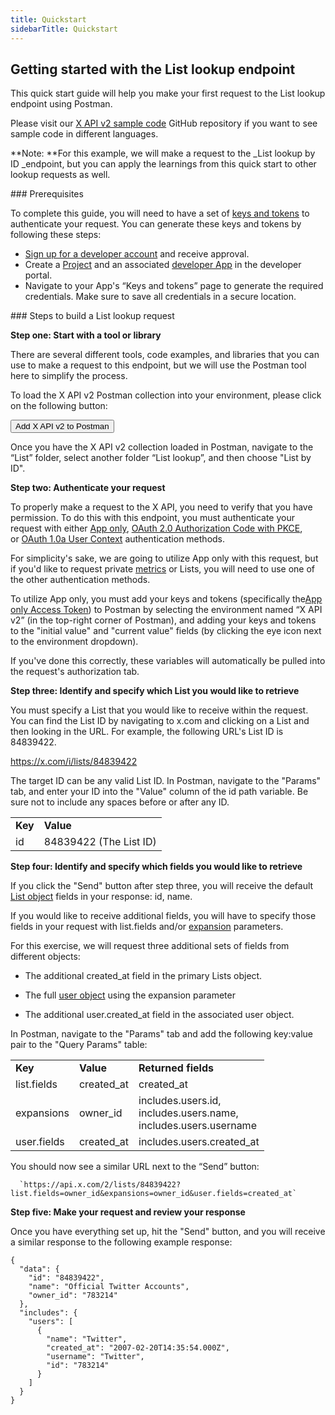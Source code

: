 ---
title: Quickstart
sidebarTitle: Quickstart
---


## Getting started with the List lookup endpoint


This quick start guide will help you make your first request to the List lookup endpoint using Postman.

Please visit our [X API v2 sample code](https://github.com/xdevplatform/Twitter-API-v2-sample-code) GitHub repository if you want to see sample code in different languages.

**Note: **For this example, we will make a request to the _List lookup by ID _endpoint, but you can apply the learnings from this quick start to other lookup requests as well.

<Note>
### Prerequisites

To complete this guide, you will need to have a set of [keys and tokens](/resources/fundamentals/authentication) to authenticate your request. You can generate these keys and tokens by following these steps:

* [Sign up for a developer account](https://developer.x.com/en/apply-for-access) and receive approval.
* Create a [Project](/resources/fundamentals/projects) and an associated [developer App](/resources/fundamentals/developer-apps) in the developer portal.
* Navigate to your App's “Keys and tokens” page to generate the required credentials. Make sure to save all credentials in a secure location.
</Note>
### Steps to build a List lookup request

**Step one: Start with a tool or library**

There are several different tools, code examples, and libraries that you can use to make a request to this endpoint, but we will use the Postman tool here to simplify the process.

To load the X API v2 Postman collection into your environment, please click on the following button:

<Button href="https://t.co/twitter-api-postman">
  Add X API v2 to Postman
</Button>


Once you have the X API v2 collection loaded in Postman, navigate to the “List” folder, select another folder “List lookup”, and then choose "List by ID".
 

**Step two: Authenticate your request**

To properly make a request to the X API, you need to verify that you have permission. To do this with this endpoint, you must authenticate your request with either [App only](/resources/fundamentals/authentication#app-only-authentication-and-oauth-2-0-bearer-token), [OAuth 2.0 Authorization Code with PKCE](resources/fundamentals/authentication#oauth-2-0-authorization-code-flow-with-pkce-2), or [OAuth 1.0a User Context](/resources/fundamentals/authentication) authentication methods.

For simplicity's sake, we are going to utilize App only with this request, but if you'd like to request private [metrics](/x-api/fundamentals/metrics) or Lists, you will need to use one of the other authentication methods. 

To utilize App only, you must add your keys and tokens (specifically the[App only Access Token](/resources/fundamentals/authentication#using-and-generating-an-app-only-bearer-token)) to Postman by selecting the environment named “X API v2” (in the top-right corner of Postman), and adding your keys and tokens to the "initial value" and "current value" fields (by clicking the eye icon next to the environment dropdown).

If you've done this correctly, these variables will automatically be pulled into the request's authorization tab.
 

**Step three: Identify and specify which List you would like to retrieve**

You must specify a List that you would like to receive within the request. You can find the List ID by navigating to x.com and clicking on a List and then looking in the URL. For example, the following URL's List ID is 84839422.

https://x.com/i/lists/84839422

The target ID can be any valid List ID. In Postman, navigate to the "Params" tab, and enter your ID into the "Value" column of the id path variable. Be sure not to include any spaces before or after any ID.

|     |     |
| :--- | :--- |
| **Key** | **Value** |
| id  | 84839422 (The List ID) |


**Step four: Identify and specify which fields you would like to retrieve**

If you click the "Send" button after step three, you will receive the default [List object](/x-api/fundamentals/data-dictionary#list) fields in your response: id, name.

If you would like to receive additional fields, you will have to specify those fields in your request with list.fields and/or [expansion](/x-api/fundamentals/expansions) parameters.

For this exercise, we will request three additional sets of fields from different objects:

* The additional created_at field in the primary Lists object.

* The full [user object](/x-api/fundamentals/data-dictionary#user) using the expansion parameter

* The additional user.created_at field in the associated user object.


In Postman, navigate to the "Params" tab and add the following key:value pair to the "Query Params" table:

|     |     |     |
| :--- | :--- | :--- |
| **Key** | **Value** | **Returned fields** |
| list.fields | created_at | created_at |
| expansions | owner_id | includes.users.id,  <br/>includes.users.name,  <br/>includes.users.username |
| user.fields | created_at | includes.users.created_at |

You should now see a similar URL next to the “Send” button:

      `https://api.x.com/2/lists/84839422?list.fields=owner_id&expansions=owner_id&user.fields=created_at`


**Step five: Make your request and review your response**

Once you have everything set up, hit the "Send" button, and you will receive a similar response to the following example response:

```
{
  "data": {
    "id": "84839422",
    "name": "Official Twitter Accounts",
    "owner_id": "783214"
  },
  "includes": {
    "users": [
      {
        "name": "Twitter",
        "created_at": "2007-02-20T14:35:54.000Z",
        "username": "Twitter",
        "id": "783214"
      }
    ]
  }
}
```
